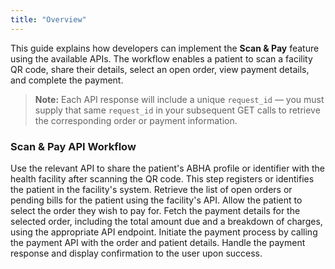 ```yaml
---
title: "Overview"
---
```


This guide explains how developers can implement the **Scan & Pay** feature using the available APIs. The workflow enables a patient to scan a facility QR code, share their details, select an open order, view payment details, and complete the payment.

> **Note:** Each API response will include a unique `request_id` — you must supply that same `request_id` in your subsequent GET calls to retrieve the corresponding order or payment information.

### Scan & Pay API Workflow

<Steps>
    <Step title="Share Patient Details">
        Use the relevant API to share the patient's ABHA profile or identifier with the health facility after scanning the QR code. This step registers or identifies the patient in the facility's system.
    </Step>
    <Step title="Select Open Order">
        Retrieve the list of open orders or pending bills for the patient using the facility's API. Allow the patient to select the order they wish to pay for.
    </Step>
    <Step title="Get Payment Details">
        Fetch the payment details for the selected order, including the total amount due and a breakdown of charges, using the appropriate API endpoint.
    </Step>
    <Step title="Make Payment">
        Initiate the payment process by calling the payment API with the order and patient details. Handle the payment response and display confirmation to the user upon success.
    </Step>
</Steps>